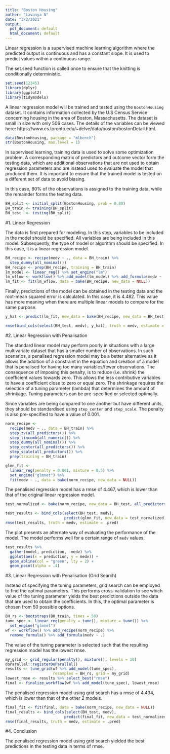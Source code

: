 ---
title: "Boston Housing"
author: "Lavanya N"
date: "3/2/2021"
output:
  pdf_document: default
  html_document: default
---

Linear regression is a supervised machine learning algorithm where the predicted output is continuous and has a constant slope. It is used to predict values within a continuous range.

The set.seed function is called once to ensure that the knitting is conditionally deterministic.

```{r}
set.seed(12345)
library(dplyr)
library(ggplot2)
library(tidymodels)
```

A linear regression model will be trained and tested using the `BostonHousing` dataset. It contains information collected by the U.S Census Service concerning housing in the area of Boston, Massachusetts. The dataset is small in size with only 506 cases. The details of the variables can be viewed here: https://www.cs.toronto.edu/~delve/data/boston/bostonDetail.html.

```{r}
data(BostonHousing, package = "mlbench")
str(BostonHousing, max.level = 1)
```

In supervised learning, training data is used to solve some optimization problem. A corresponding matrix of predictors and outcome vector form the testing data, which are additional observations that are not used to obtain regression parameters and are instead used to evaluate the model that produced them. It is important to ensure that the trained model is tested on a different set of data to avoid biasing.

In this case, 80% of the observations is assigned to the training data, while the remainder forms the testing data.

```{r}
BH_split <- initial_split(BostonHousing, prob = 0.80)
BH_train <- training(BH_split)
BH_test  <- testing(BH_split)
```

#1. Linear Regression

The data is first prepared for modeling. In this step, variables to be included in the model should be specified. All variables are being included in this model. Subsequently, the type of model or algorithm should be specified. In this case, it is a linear regression model.

```{r}
BH_recipe <- recipe(medv ~ ., data = BH_train) %>%
  step_dummy(all_nominal())
BH_recipe <- prep(BH_recipe, training = BH_train)
lm_model <- linear_reg() %>% set_engine("lm")
lm_wflow <- workflow() %>% add_model(lm_model) %>% add_formula(medv ~ .)
lm_fit <- fit(lm_wflow, data = bake(BH_recipe, new_data = NULL))
```

Finally, predictions of the model can be obtained in the testing data and the root-mean squared error is calculated. In this case, it is 4.482. This value has more meaning when there are multiple linear models to compare for the same purpose.

```{r}
y_hat <- predict(lm_fit, new_data = bake(BH_recipe, new_data = BH_test))
```

```{r}
rmse(bind_cols(select(BH_test, medv), y_hat), truth = medv, estimate = .pred)
```

#2. Linear Regression with Penalisation

The standard linear model may perform poorly in situations with a large multivariate dataset that has a smaller number of observations. In such scenarios, a penalised regression model may be a better alternative as it allows the addition of a constraint in the equation and creation of a model that is penalised for having too many variables/fewer observations. The consequence of imposing this penalty, is to reduce (i.e. shrink) the coefficient values towards zero. This allows the less contributive variables to have a coefficient close to zero or equal zero. The shrinkage requires the selection of a tuning parameter (lambda) that determines the amount of shrinkage. Tuning parameters can be pre-specified or selected optimally.

Since variables are being compared to one another but have different units, they should be standardised using `step_center` and `step_scale`. The penalty is also pre-specified to have a value of 0.001.

```{r}
norm_recipe <- 
  recipe(medv ~ ., data = BH_train) %>%
  step_zv(all_predictors()) %>%
  step_lincomb(all_numeric()) %>%
  step_dummy(all_nominal()) %>% 
  step_center(all_predictors()) %>%
  step_scale(all_predictors()) %>%
  prep(training = BH_train)

glmn_fit <- 
  linear_reg(penalty = 0.001, mixture = 0.5) %>% 
  set_engine("glmnet") %>%
  fit(medv ~ ., data = bake(norm_recipe, new_data = NULL))
```

The penalised regression model has a rmse of 4.467, which is lower than that of the original linear regression model.

```{r}
test_normalized <- bake(norm_recipe, new_data = BH_test, all_predictors())

test_results <- bind_cols(select(BH_test, medv),
                          predict(glmn_fit, new_data = test_normalized))
rmse(test_results, truth = medv, estimate = .pred)
```

The plot presents an alternate way of evaluating the performance of the model. The model performs well for a certain range of `medv` values.

```{r}
test_results %>% 
  gather(model, prediction, -medv) %>% 
  ggplot(aes(x = prediction, y = medv)) + 
  geom_abline(col = "green", lty = 2) + 
  geom_point(alpha = .4)
```

#3. Linear Regression with Penalisation (Grid Search)

Instead of specifying the tuning parameters, grid search can be employed to find the optimal parameters. This performs cross-validation to see which value of the tuning parameter yields the best predictions outside the data that are used to obtain the coefficients. In this, the optimal parameter is chosen from 50 possible options.

```{r}
BH_rs <- bootstraps(BH_train, times = 50)
tune_spec <- linear_reg(penalty = tune(), mixture = tune()) %>% 
  set_engine("glmnet")
wf <- workflow() %>% add_recipe(norm_recipe) %>% 
  remove_formula() %>% add_formula(medv ~ .)
```

The value of the tuning parameter is selected such that the resulting regression model has the lowest rmse.

```{r}
my_grid <- grid_regular(penalty(), mixture(), levels = 10)
doParallel::registerDoParallel()
results <- tune_grid(wf %>% add_model(tune_spec), 
                     resamples = BH_rs, grid = my_grid)
lowest_rmse <- results %>% select_best("rmse")
final <- finalize_workflow(wf %>% add_model(tune_spec), lowest_rmse)
```

The penalised regression model using grid search has a rmse of 4.434, which is lower than that of the other 2 models.

```{r}
final_fit <- fit(final, data = bake(norm_recipe, new_data = NULL))
final_results <- bind_cols(select(BH_test, medv),
                          predict(final_fit, new_data = test_normalized))
rmse(final_results, truth = medv, estimate = .pred)
```

#4. Conclusion

The penalised regression model using grid search yielded the best predictions in the testing data in terms of rmse.